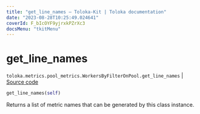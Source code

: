 ```yaml
---
title: "get_line_names — Toloka-Kit | Toloka documentation"
date: "2023-08-28T10:25:49.024641"
coverId: F_bIcOYF9yjrxkPZrXc3
docsMenu: "tkitMenu"
---
```


# get_line_names

`toloka.metrics.pool_metrics.WorkersByFilterOnPool.get_line_names` | [Source code](https://github.com/Toloka/toloka-kit/blob/v1.2.1/src/metrics/pool_metrics.py#L425)

```python
get_line_names(self)
```

Returns a list of metric names that can be generated by this class instance.